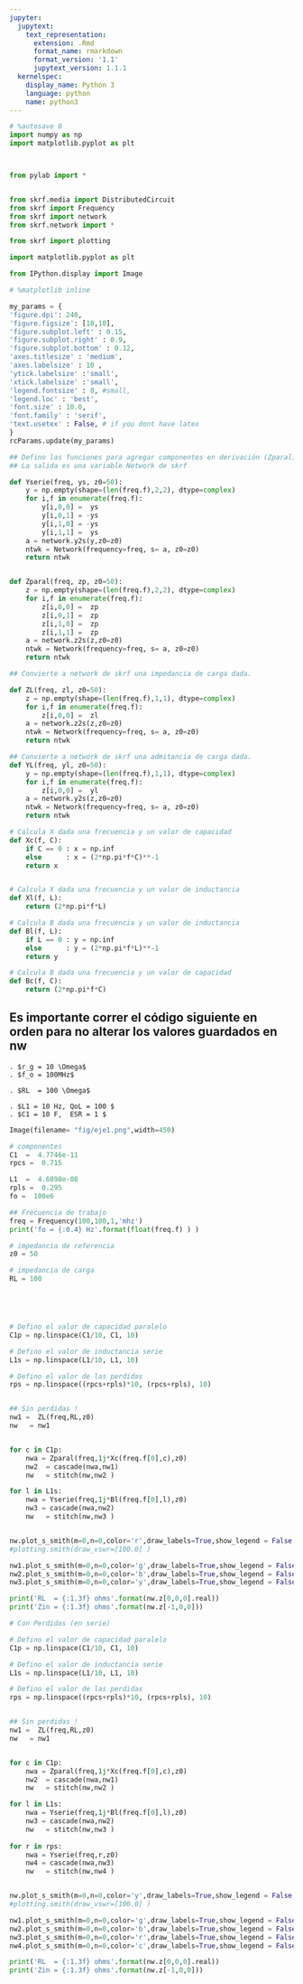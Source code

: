 ```yaml
---
jupyter:
  jupytext:
    text_representation:
      extension: .Rmd
      format_name: rmarkdown
      format_version: '1.1'
      jupytext_version: 1.1.1
  kernelspec:
    display_name: Python 3
    language: python
    name: python3
---
```


```python
# %autosave 0
import numpy as np
import matplotlib.pyplot as plt



from pylab import *


from skrf.media import DistributedCircuit
from skrf import Frequency
from skrf import network
from skrf.network import *

from skrf import plotting 

import matplotlib.pyplot as plt

from IPython.display import Image  

# %matplotlib inline

my_params = {
'figure.dpi': 240,
'figure.figsize': [10,10],
'figure.subplot.left' : 0.15,
'figure.subplot.right' : 0.9,
'figure.subplot.bottom' : 0.12,
'axes.titlesize' : 'medium',
'axes.labelsize' : 10 ,
'ytick.labelsize' :'small',
'xtick.labelsize' :'small',
'legend.fontsize' : 8, #small,
'legend.loc' : 'best',
'font.size' : 10.0,
'font.family' : 'serif',
'text.usetex' : False, # if you dont have latex
}
rcParams.update(my_params)
```

```python
## Defino las funciones para agregar componentes en derivación (Zparal) y en serie (Yserie). 
## La salida es una variable Network de skrf

def Yserie(freq, ys, z0=50):
    y = np.empty(shape=(len(freq.f),2,2), dtype=complex)
    for i,f in enumerate(freq.f):
        y[i,0,0] =  ys
        y[i,0,1] = -ys
        y[i,1,0] = -ys
        y[i,1,1] =  ys
    a = network.y2s(y,z0=z0)
    ntwk = Network(frequency=freq, s= a, z0=z0)
    return ntwk


def Zparal(freq, zp, z0=50):
    z = np.empty(shape=(len(freq.f),2,2), dtype=complex)
    for i,f in enumerate(freq.f):
        z[i,0,0] =  zp
        z[i,0,1] =  zp
        z[i,1,0] =  zp
        z[i,1,1] =  zp
    a = network.z2s(z,z0=z0)
    ntwk = Network(frequency=freq, s= a, z0=z0)
    return ntwk

## Convierte a network de skrf una impedancia de carga dada. 

def ZL(freq, zl, z0=50):
    z = np.empty(shape=(len(freq.f),1,1), dtype=complex)
    for i,f in enumerate(freq.f):
        z[i,0,0] =  zl
    a = network.z2s(z,z0=z0)
    ntwk = Network(frequency=freq, s= a, z0=z0)
    return ntwk

## Convierte a network de skrf una admitancia de carga dada.
def YL(freq, yl, z0=50):
    y = np.empty(shape=(len(freq.f),1,1), dtype=complex)
    for i,f in enumerate(freq.f):
        z[i,0,0] =  yl
    a = network.y2s(z,z0=z0)
    ntwk = Network(frequency=freq, s= a, z0=z0)
    return ntwk

# Calcula X dada una frecuencia y un valor de capacidad
def Xc(f, C):
    if C == 0 : x = np.inf
    else      : x = (2*np.pi*f*C)**-1 
    return x


# Calcula X dada una frecuencia y un valor de inductancia
def Xl(f, L):
    return (2*np.pi*f*L) 

# Calcula B dada una frecuencia y un valor de inductancia
def Bl(f, L):
    if L == 0 : y = np.inf
    else      : y = (2*np.pi*f*L)**-1 
    return y 

# Calcula B dada una frecuencia y un valor de capacidad
def Bc(f, C):
    return (2*np.pi*f*C) 
```

## Es importante correr el código siguiente en orden para no alterar los valores guardados en nw

    . $r_g = 10 \Omega$
    . $f_o = 100MHz$

    . $RL  = 100 \Omega$
    
    . $L1 = 10 Hz, QoL = 100 $
    . $C1 = 10 F,  ESR = 1 $
    
    



```python
Image(filename= "fig/eje1.png",width=450)
```

```python
# componentes
C1  =  4.7746e-11 
rpcs =  0.715 

L1  =  4.6898e-08 
rpls =  0.295 
fo =  100e6

## Frecuencia de trabajo
freq = Frequency(100,100,1,'mhz')
print('fo = {:0.4} Hz'.format(float(freq.f) ) )

# impedancia de referencia
z0 = 50

# impedancia de carga
RL = 100






```

```python
# Defino el valor de capacidad paralelo
C1p = np.linspace(C1/10, C1, 10)

# Defino el valor de inductancia serie
L1s = np.linspace(L1/10, L1, 10)

# Defino el valor de las perdidas
rps = np.linspace((rpcs+rpls)*10, (rpcs+rpls), 10)


## Sin perdidas !
nw1 =  ZL(freq,RL,z0)
nw   = nw1 


for c in C1p:
    nwa = Zparal(freq,1j*Xc(freq.f[0],c),z0)
    nw2  = cascade(nwa,nw1)
    nw   = stitch(nw,nw2 )    

for l in L1s:
    nwa = Yserie(freq,1j*Bl(freq.f[0],l),z0)
    nw3 = cascade(nwa,nw2)
    nw   = stitch(nw,nw3 )


nw.plot_s_smith(m=0,n=0,color='r',draw_labels=True,show_legend = False, chart_type='yz')
#plotting.smith(draw_vswr=[100.0] )

nw1.plot_s_smith(m=0,n=0,color='g',draw_labels=True,show_legend = False, chart_type='yz',marker='o')
nw2.plot_s_smith(m=0,n=0,color='b',draw_labels=True,show_legend = False, chart_type='yz',marker='o') 
nw3.plot_s_smith(m=0,n=0,color='y',draw_labels=True,show_legend = False, chart_type='yz',marker='o')

print('RL  = {:1.3f} ohms'.format(nw.z[0,0,0].real))
print('Zin = {:1.3f} ohms'.format(nw.z[-1,0,0]))
```

```python
# Con Perdidas (en serie)

# Defino el valor de capacidad paralelo
C1p = np.linspace(C1/10, C1, 10)

# Defino el valor de inductancia serie
L1s = np.linspace(L1/10, L1, 10)

# Defino el valor de las perdidas
rps = np.linspace((rpcs+rpls)*10, (rpcs+rpls), 10)


## Sin perdidas !
nw1 =  ZL(freq,RL,z0)
nw   = nw1 


for c in C1p:
    nwa = Zparal(freq,1j*Xc(freq.f[0],c),z0)
    nw2  = cascade(nwa,nw1)
    nw   = stitch(nw,nw2 )    

for l in L1s:
    nwa = Yserie(freq,1j*Bl(freq.f[0],l),z0)
    nw3 = cascade(nwa,nw2)
    nw   = stitch(nw,nw3 )
    
for r in rps:
    nwa = Yserie(freq,r,z0)
    nw4 = cascade(nwa,nw3)
    nw   = stitch(nw,nw4 )     


nw.plot_s_smith(m=0,n=0,color='y',draw_labels=True,show_legend = False, chart_type='yz')
#plotting.smith(draw_vswr=[100.0] )

nw1.plot_s_smith(m=0,n=0,color='g',draw_labels=True,show_legend = False, chart_type='yz',marker='o')
nw2.plot_s_smith(m=0,n=0,color='b',draw_labels=True,show_legend = False, chart_type='yz',marker='o') 
nw3.plot_s_smith(m=0,n=0,color='r',draw_labels=True,show_legend = False, chart_type='yz',marker='o')
nw4.plot_s_smith(m=0,n=0,color='c',draw_labels=True,show_legend = False, chart_type='yz',marker='o')

print('RL  = {:1.3f} ohms'.format(nw.z[0,0,0].real))
print('Zin = {:1.3f} ohms'.format(nw.z[-1,0,0]))
```

```python

```

```python

```

```python

```

